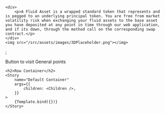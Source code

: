 

<Meta
    title="Container/Row"
    component={Row}
/>

    <div>
        <p>A Fluid Asset is a wrapped standard token that represents and is pegged to an underlying principal token. You are free from market volatility risk when exchanging your fluid assets to the base asset you have deposited at any point in time through our web application, and if its down, through the method call on the corresponding swap contract.</p>
    </div>
    <img src="/src/assets/images/3DPlaceholder.png"></img>
</Row>;

<Canvas columns={1}  withSource="open" withToolbar >
    <Title>Row Container</Title>
    <Subtitle>Button to visit General points</Subtitle>
    
    <h2>Row Container</h2>
    <Story
        name="Default Container"
        args={{
            children: <Children />,
        }}
    >
        {Template.bind({})}
    </Story>
</Canvas>

